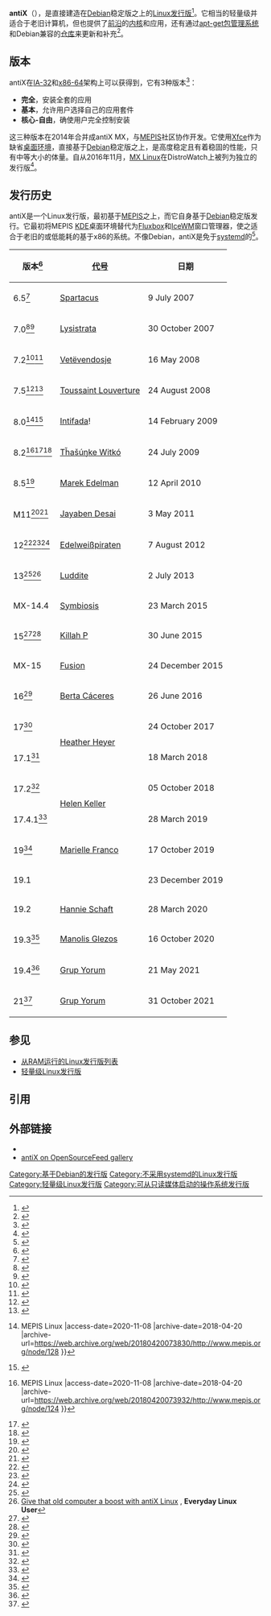 {{lowercase title}}
{{NoteTA|G1=IT|G2=FL}}
{{Infobox OS
| name = antiX
| logo = 
| screenshot = 07 Multitasking Demo.jpg
| caption = 
| developer = 
| family = [[类Unix|类Unix]]（基于[[Debian|Debian]]）
| working state = 当前
| source model = [[开源软件|开源]]
| released = 
| latest release version = 21
| latest release date = {{Start date and age|2021|10|31}}
| marketing target = 
| language = 
| update model = [[长期支援|长期支援]]
| package manager = [[APT|APT]]
| supported platforms = [[IA-32|IA-32]], [[x64|x64]]
| kernel type = [[单体内核|单体]]（[[Linux内核|Linux内核]]）
| userland = [[GNU核心工具组|GNU]]
| ui = [[Fluxbox|Fluxbox]], [[IceWM|IceWM]], [[JWM|JWM]], herbstluftwm
| license = [[GNU_General_Public_License|GPL]]版本2
| website = {{URL|https://antixlinux.com/}}
}}

'''antiX'''（{{IPAc-en|ˈ|æ|n|t|ɪ|k|s}}），是直接建造在[[Debian|Debian]]稳定版之上的[[Linux发行版|Linux发行版]]<ref>{{cite web
| url = http://antix.mepis.org/index.php?title=Main_Page
| title = Wiki antiX
| publisher = antiX
| work = antiX official website
| accessdate = 20 June 2013
| archiveurl = https://web.archive.org/web/20130529193958/http://antix.mepis.org/index.php?title=Main_Page
| archivedate = 2013-05-29
| dead-url = no
}}</ref>。它相当的轻量级并适合于老旧计算机，但也提供了[[技术发展现状|前沿]]的[[Linux内核|内核]]和应用，还有通过[[APT|apt-get包管理系统]]和Debian兼容的[[软件存储库|仓库]]来更新和补充<ref>{{cite web
|last=Storey
|first=Robert
|title=Review: antiX M11
|url=http://distrowatch.com/weekly.php?issue=20111205#feature
|work=DistroWatch Weekly, Issue 434, 5 December 2011
|publisher=DistroWatch.com
|accessdate=15 July 2012
|archive-date=2019-03-31
|archive-url=https://web.archive.org/web/20190331220038/https://distrowatch.com/weekly.php?issue=20111205#feature
|dead-url=no
}}</ref>。
<!-- [[File:Antix12_with_ICEWM_default_theme.jpg|thumb]] -->

==版本==
antiX在[[IA-32|IA-32]]和[[x86-64|x86-64]]架构上可以获得到，它有3种版本<ref>{{Cite web |url=http://antix.mepis.org/index.php?title=Main_Page#About_antiX |title=Main Page - antiX |access-date=2011-08-19 |archive-url=https://web.archive.org/web/20130529193958/http://antix.mepis.org/index.php?title=Main_Page#About_antiX |archive-date=2013-05-29 |dead-url=no }}</ref>：
* '''完全'''，安装全套的应用
* '''基本'''，允许用户选择自己的应用套件 
* '''核心-自由'''，确使用户完全控制安装

这三种版本在2014年合并成antiX MX，与[[MEPIS|MEPIS]]社区协作开发。它使用[[Xfce|Xfce]]作为缺省[[桌面环境|桌面环境]]，直接基于[[Debian|Debian]]稳定版之上，是高度稳定且有着稳固的性能，只有中等大小的体量。自从2016年11月，[[MX_Linux|MX Linux]]在DistroWatch上被列为独立的发行版<ref>{{Cite web |url=https://mxlinux.org/history |title=History |website=MX Community |access-date=2018-07-04 |archive-url=https://web.archive.org/web/20190207130102/https://mxlinux.org/history |archive-date=2019-02-07 |dead-url=yes }}</ref>。

==发行历史==
{{System requirements
|useminandrec = yes
|platform1    = 共有规格<ref name="Official sys req">{{Cite web |url=http://download.tuxfamily.org/antix/docs-antiX-19/FAQ/index.html |title=存档副本 |accessdate=2020-11-08 |archive-date=2020-11-11 |archive-url=https://web.archive.org/web/20201111220019/http://download.tuxfamily.org/antix/docs-antiX-19/FAQ/index.html |dead-url=no }}</ref>
|cpu1         = [[IA-32|IA-32]] ("i386")
|cpu1rec      = [[x64|x64]]
|memory1      = 192 MB
|memory1rec   = 256 MB

|platform2    = antiX Full<ref name="Official sys req" />
|hdspace2     = 5 GB

|platform3    = antiX Base<ref name="Official sys req" />
|hdspace3     = 3 GB

|platform4    = antiX Core<ref name="Official sys req" />
|hdspace4     = 1 GB

|platform5    = antiX Net<ref name="Official sys req" />
|hdspace5     = 0.7 GB
|network5     = [[Ethernet|Ethernet]]
}}


antiX是一个Linux发行版，最初基于[[MEPIS|MEPIS]]之上，而它自身基于[[Debian|Debian]]稳定版发行。它最初将MEPIS [[KDE|KDE]]桌面环境替代为[[Fluxbox|Fluxbox]]和[[IceWM|IceWM]]窗口管理器，使之适合于老旧的或低能耗的基于x86的系统。不像Debian，antiX是免于[[systemd|systemd]]的<ref>{{Cite web|url=https://antixlinux.com/about/|title=About antiX – antiX Linux|website=antixlinux.com|access-date=2019-05-14|archive-date=2020-11-05|archive-url=https://web.archive.org/web/20201105044600/https://antixlinux.com/about/|dead-url=no}}</ref>。
{| class="wikitable sortable"
! 版本<ref>{{Cite web |url=https://distrowatch.com/index.php?distribution=antix |title=AntiX announcements on DistroWatch.com |access-date=2020-11-08 |archive-date=2017-09-22 |archive-url=https://web.archive.org/web/20170922224123/http://distrowatch.com/index.php?distribution=antix }}</ref> !! [[代号|代号]] !! 日期
|-
|6.5<ref>{{Cite web |url=https://distrowatch.com/?newsid=04341 |title=Distribution Release: antiX 6.5 (DistroWatch.com News) |access-date=2020-11-08 |archive-date=2018-04-20 |archive-url=https://web.archive.org/web/20180420010615/https://distrowatch.com/?newsid=04341 }}</ref> || [[Spartacus|Spartacus]] || 9 July 2007
|-
|7.0<ref>{{Cite web |url=https://distrowatch.com/?newsid=04562 |title=Distribution Release: antiX 7.0 (DistroWatch.com News) |access-date=2020-11-08 |archive-date=2018-04-20 |archive-url=https://web.archive.org/web/20180420073746/https://distrowatch.com/?newsid=04562 }}</ref><ref>{{Cite web |url=http://news.softpedia.com/news/AntiX-Lysistrata-7-0-Available-Now-69446.shtml |title=AntiX Lysistrata 7.0 Available Now! |access-date=2020-11-08 |archive-date=2020-07-28 |archive-url=https://web.archive.org/web/20200728071543/https://news.softpedia.com/news/AntiX-Lysistrata-7-0-Available-Now-69446.shtml }}</ref> || [[Lysistrata|Lysistrata]] || 30 October 2007
|-
|7.2<ref>{{Cite web |url=https://distrowatch.com/?newsid=04893 |title=Distribution Release: antiX 7.2 (DistroWatch.com News) |access-date=2020-11-08 |archive-date=2018-04-20 |archive-url=https://web.archive.org/web/20180420010551/https://distrowatch.com/?newsid=04893 }}</ref><ref>{{Cite web |url=http://news.softpedia.com/news/AntiX-7-2-Revives-Your-Antique-Computer-85803.shtml |title=AntiX 7.2 Revives Your Antique Computer |access-date=2020-11-08 |archive-date=2020-07-28 |archive-url=https://web.archive.org/web/20200728060327/https://news.softpedia.com/news/AntiX-7-2-Revives-Your-Antique-Computer-85803.shtml }}</ref> || [[Vetëvendosje|Vetëvendosje]] || 16 May 2008
|-
|7.5<ref>{{Cite web |url=https://distrowatch.com/?newsid=05049 |title=Distribution Release: antiX 7.5 (DistroWatch.com News) |access-date=2020-11-08 |archive-date=2018-04-20 |archive-url=https://web.archive.org/web/20180420010604/https://distrowatch.com/?newsid=05049 }}</ref><ref>{{Cite web |url=http://news.softpedia.com/news/AntiX-7-5-Released-92405.shtml |title=AntiX 7.5 Released |access-date=2020-11-08 |archive-date=2020-07-28 |archive-url=https://web.archive.org/web/20200728064019/https://news.softpedia.com/news/AntiX-7-5-Released-92405.shtml }}</ref> || [[Toussaint_Louverture|Toussaint Louverture]] || 24 August 2008
|-
|8.0<ref>{{Cite web |url=http://www.mepis.org/node/128 |title=Fast and Light AntiX is Released {{!}} MEPIS Linux |access-date=2020-11-08 |archive-date=2018-04-20 |archive-url=https://web.archive.org/web/20180420073830/http://www.mepis.org/node/128 }}</ref><ref>{{Cite web |url=http://news.softpedia.com/news/Available-Now-AntiX-MEPIS-8-0-Intifada-104588.shtml |title=Available Now: AntiX MEPIS 8.0 (Intifada) |access-date=2020-11-08 |archive-date=2020-07-28 |archive-url=https://web.archive.org/web/20200728100427/https://news.softpedia.com/news/Available-Now-AntiX-MEPIS-8-0-Intifada-104588.shtml }}</ref> || [[Intifada|Intifada]]! || 14 February 2009
|-
|8.2<ref>{{Cite web |url=http://www.mepis.org/node/124 |title=Antix Team does it again with AntiX 8.2 Final {{!}} MEPIS Linux |access-date=2020-11-08 |archive-date=2018-04-20 |archive-url=https://web.archive.org/web/20180420073932/http://www.mepis.org/node/124 }}</ref><ref>{{Cite web |url=https://distrowatch.com/?newsid=05592 |title=Distribution Release: antiX 8.2 (DistroWatch.com News) |access-date=2020-11-08 |archive-date=2018-04-20 |archive-url=https://web.archive.org/web/20180420073718/https://distrowatch.com/?newsid=05592 }}</ref><ref>{{Cite web |url=http://news.softpedia.com/news/AntiX-MEPIS-8-2-Released-117562.shtml |title=AntiX MEPIS 8.2 Released |access-date=2020-11-08 |archive-date=2020-07-28 |archive-url=https://web.archive.org/web/20200728063559/https://news.softpedia.com/news/AntiX-MEPIS-8-2-Released-117562.shtml }}</ref> || [[Crazy_Horse|Tȟašúŋke Witkó]] || 24 July 2009
|-
|8.5<ref>{{Cite web |url=https://distrowatch.com/?newsid=06011 |title=Distribution Release: antiX 8.5 (DistroWatch.com News) |access-date=2020-11-08 |archive-date=2018-04-20 |archive-url=https://web.archive.org/web/20180420010527/https://distrowatch.com/?newsid=06011 }}</ref> || [[Marek_Edelman|Marek Edelman]] || 12 April 2010
|-
|M11<ref>{{Cite web |url=https://www.tapatalk.com/groups/antix/antix-m11-released-t3084.html |title=antiX-M11 'Jayaben Desai' released - antiX Forum |access-date=2020-11-08 |archive-date=2020-07-26 |archive-url=https://web.archive.org/web/20200726071549/https://www.tapatalk.com/groups/antix/antix-m11-released-t3084.html }}</ref><ref>{{Cite web |url=https://distrowatch.com/weekly.php?issue=20111205#feature |title=DistroWatch Weekly, Issue 434, 5 December 2011 |access-date=2020-11-08 |archive-date=2019-03-31 |archive-url=https://web.archive.org/web/20190331220038/https://distrowatch.com/weekly.php?issue=20111205#feature }}</ref> || [[Jayaben_Desai|Jayaben Desai]]|| 3 May 2011
|-
|12<ref>{{Cite web |url=http://antix.mepis.org/index.php?title=Old_News |title=Old News - antiX |access-date=2020-11-08 |archive-date=2018-09-03 |archive-url=https://web.archive.org/web/20180903171647/http://antix.mepis.org/index.php?title=Old_News }}</ref><ref>{{Cite web |url=https://distrowatch.com/?newsid=07377 |title=Distribution Release: antiX 12 (DistroWatch.com News) |access-date=2020-11-08 |archive-date=2018-06-17 |archive-url=https://web.archive.org/web/20180617165100/https://distrowatch.com/?newsid=07377 }}</ref><ref>{{Cite web |url=https://lwn.net/Articles/511227/ |title=A distribution for less-powerful systems: antiX-12 [LWN.net] |access-date=2020-11-08 |archive-date=2020-07-26 |archive-url=https://web.archive.org/web/20200726064616/https://lwn.net/Articles/511227/ }}</ref> || [[Edelweißpiraten|Edelweißpiraten]] || 7 August 2012
|-
|13<ref>{{Cite web |url=https://distrowatch.com/?newsid=08144 |title=Distribution Release: antiX 13.2 (DistroWatch.com News) |access-date=2020-11-08 |archive-date=2018-06-17 |archive-url=https://web.archive.org/web/20180617165200/https://distrowatch.com/?newsid=08144 }}</ref><ref>[http://www.everydaylinuxuser.com/2013/12/give-that-old-computer-boost-with-antix.html Give that old computer a boost with antiX Linux] {{Webarchive|url=https://web.archive.org/web/20180617165155/http://www.everydaylinuxuser.com/2013/12/give-that-old-computer-boost-with-antix.html |date=2018-06-17 }}, '''Everyday Linux User'''</ref> || [[Luddite|Luddite]] || 2 July 2013
|-
|MX-14.4 || [[Symbiosis_(disambiguation)|Symbiosis]] || 23 March 2015
|-
|15<ref>{{Cite web |url=https://distrowatch.com/?newsid=09000 |title=Distribution Release: antiX 15 (DistroWatch.com News) |access-date=2020-11-08 |archive-date=2018-06-17 |archive-url=https://web.archive.org/web/20180617165118/https://distrowatch.com/?newsid=09000 }}</ref><ref>{{Cite web |url=https://distrowatch.com/weekly.php?issue=20150810#antix |title=DistroWatch Weekly, Issue 622, 10 August 2015 |access-date=2020-11-08 |archive-date=2020-11-08 |archive-url=https://web.archive.org/web/20201108113147/https://distrowatch.com/weekly.php?issue=20150810#antix }}</ref> || [[Killah_P|Killah P]] || 30 June 2015
|-
|MX-15 || [[Fusion_(disambiguation)|Fusion]] || 24 December 2015
|-
|16<ref>{{Cite web |url=https://distrowatch.com/?newsid=09456 |title=Distribution Release: antiX 16 (DistroWatch.com News) |access-date=2020-11-08 |archive-date=2020-11-08 |archive-url=https://web.archive.org/web/20201108091706/https://distrowatch.com/?newsid=09456 }}</ref> || [[Berta_Cáceres|Berta Cáceres]] || 26 June 2016
|-
|17<ref>{{Cite web |url=https://antixlinux.com/antix-17-released/ |title=antiX-17 released – antiX Linux |access-date=2020-11-08 |archive-date=2021-01-29 |archive-url=https://web.archive.org/web/20210129104649/https://antixlinux.com/antix-17-released/ }}</ref> || rowspan="2" | [[Heather_Heyer|Heather Heyer]] || 24 October 2017
|-
|17.1<ref>{{Cite web |url=https://antixlinux.com/antix-17.1-released/ |title=antiX-17.1 released – antiX Linux |access-date=2020-11-08 |archive-date=2020-08-17 |archive-url=https://web.archive.org/web/20200817131913/https://antixlinux.com/antix-17.1-released/ }}</ref> || 18 March 2018
|-
|17.2<ref>{{Cite web|url=https://antixlinux.com/antix-17-2-released/|title=antiX-17.2 released – antiX Linux|website=antixlinux.com|language=en-US|access-date=2018-11-07|archive-date=2020-09-22|archive-url=https://web.archive.org/web/20200922212310/https://antixlinux.com/antix-17-2-released/}}</ref>
| rowspan="2" |[[Helen_Keller|Helen Keller]]
|05 October 2018
|-
|17.4.1<ref>{{Cite web|url=https://antixlinux.com/antix-17-4-1-now-out/|title=antiX-17.4.1 now out|website=antixlinux.com|access-date=2019-05-14|archive-date=2020-10-30|archive-url=https://web.archive.org/web/20201030123348/https://antixlinux.com/antix-17-4-1-now-out/}}</ref>
|28 March 2019
|-
|19<ref>{{Cite web|title=antiX-19 isos available. – antiX Linux|url=https://antixlinux.com/antix-19-isos-available/|access-date=2019-11-12|website=antixlinux.com|archive-date=2020-10-22|archive-url=https://web.archive.org/web/20201022220315/https://antixlinux.com/antix-19-isos-available/}}</ref>
|[[Marielle_Franco|Marielle Franco]]
|17 October 2019
|-
|19.1
|
|23 December 2019
|-
|19.2
|[[Hannie_Schaft|Hannie Schaft]]
|28 March 2020
|-
|19.3<ref>{{Cite web|title=antiX-19.3 (Manolis Glezos) bug-fix/upgrade isos available – antiX Linux|url=https://antixlinux.com/antix-19-3-manolis-glezos-bug-fix-upgrade-isos-available/|access-date=2020-10-18|website=antixlinux.com|archive-date=2020-11-01|archive-url=https://web.archive.org/web/20201101033411/https://antixlinux.com/antix-19-3-manolis-glezos-bug-fix-upgrade-isos-available/}}</ref>
|[[Manolis_Glezos|Manolis Glezos]]
|16 October 2020
|-
|19.4<ref>{{Cite web|title=antiX-19.4 (Grup Yorum) available – antiX Linux|url=https://antixlinux.com/antix-19-4-available/|access-date=2021-05-21|website=antixlinux.com|archive-date=2021-06-12|archive-url=https://web.archive.org/web/20210612090431/https://antixlinux.com/antix-19-4-available/}}</ref>
|[[Grup_Yorum|Grup Yorum]]
|21 May 2021
|-
|21<ref>{{cite web |author1=anticapitalista |author2=Thessaloniki |title=antiX-21 (Grup Yorum) released |url=https://antixlinux.com/antix-21-grup-yorum-released/ |website=antixlinux.com |publisher=antiX Linux |access-date=October 31, 2021 |language=en-US |archive-date=2021-11-02 |archive-url=https://web.archive.org/web/20211102124254/https://antixlinux.com/antix-21-grup-yorum-released/ }}</ref>
| [[Grup_Yorum|Grup Yorum]]
|31 October 2021
|}

==参见==
{{Portal|自由软件|Linux}}

*[[从RAM运行的Linux发行版列表|从RAM运行的Linux发行版列表]]
* [[轻量级Linux发行版|轻量级Linux发行版]]

==引用==
{{Reflist|30em}}

==外部链接==
{{commonscat}}
* {{Official website|https://antixlinux.com/}}
*[http://www.opensourcefeed.org/distribution/antix antiX on OpenSourceFeed gallery] {{Wayback|url=http://www.opensourcefeed.org/distribution/antix |date=20201030161651 }}

{{Linux distributions|state=collapsed}}

[[Category:基于Debian的发行版|Category:基于Debian的发行版]]
[[Category:不采用systemd的Linux发行版|Category:不采用systemd的Linux发行版]]
[[Category:轻量级Linux发行版|Category:轻量级Linux发行版]]
[[Category:可从只读媒体启动的操作系统发行版|Category:可从只读媒体启动的操作系统发行版]]